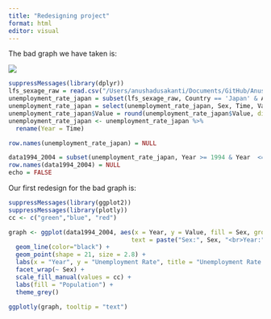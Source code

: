```yaml
---
title: "Redesigning project"
format: html
editor: visual
---
```


The bad graph we have taken is:

![](images/Unemployment_rate_in_Japan.svg-01.png)


```r
suppressMessages(library(dplyr))
lfs_sexage_raw = read.csv("/Users/anushadusakanti/Documents/GitHub/AnushaDusakanti15.github.io/LFS_SEXAGE_I_R_05032024021852784.csv")
unemployment_rate_japan = subset(lfs_sexage_raw, Country == 'Japan' & Age == '15 to 24' & Series == 'Unemployment rate')
unemployment_rate_japan = select(unemployment_rate_japan, Sex, Time, Value)
unemployment_rate_japan$Value = round(unemployment_rate_japan$Value, digits = 2)
unemployment_rate_japan <- unemployment_rate_japan %>% 
  rename(Year = Time)

row.names(unemployment_rate_japan) = NULL

```


```r
data1994_2004 = subset(unemployment_rate_japan, Year >= 1994 & Year  <= 2004)
row.names(data1994_2004) = NULL
echo = FALSE
```

Our first redesign for the bad graph is:
```r
suppressMessages(library(ggplot2))
suppressMessages(library(plotly))
cc <- c("green","blue", "red")

graph <- ggplot(data1994_2004, aes(x = Year, y = Value, fill = Sex, group=1,
                                  text = paste("Sex:", Sex, "<br>Year:", Year, "<br>UR:", Value))) +
  geom_line(color="black") +
  geom_point(shape = 21, size = 2.8) + 
  labs(x = "Year", y = "Unemployment Rate", title = "Unemployment Rate in Japan") +
  facet_wrap(~ Sex) +
  scale_fill_manual(values = cc) +
  labs(fill = "Population") +
  theme_grey() 

ggplotly(graph, tooltip = "text")
```

```r
```
